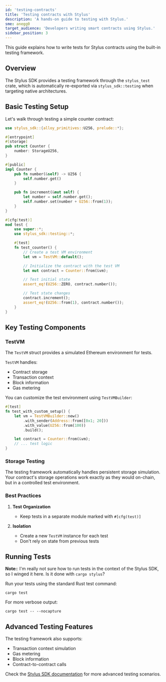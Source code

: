 ```yaml
---
id: 'testing-contracts'
title: 'Testing contracts with Stylus'
description: 'A hands-on guide to testing with Stylus.'
sme: anegg0
target_audience: 'Developers writing smart contracts using Stylus.'
sidebar_position: 3
---
```



This guide explains how to write tests for Stylus contracts using the built-in testing framework.

## Overview

The Stylus SDK provides a testing framework through the `stylus_test` crate, which is automatically re-exported via `stylus_sdk::testing` when targeting native architectures.

## Basic Testing Setup

Let's walk through testing a simple counter contract:

```rust
use stylus_sdk::{alloy_primitives::U256, prelude::*};

#[entrypoint]
#[storage]
pub struct Counter {
    number: StorageU256,
}

#[public]
impl Counter {
    pub fn number(&self) -> U256 {
        self.number.get()
    }

    pub fn increment(&mut self) {
        let number = self.number.get();
        self.number.set(number + U256::from(1));
    }
}

#[cfg(test)]
mod test {
    use super::*;
    use stylus_sdk::testing::*;

    #[test]
    fn test_counter() {
        // Create a test VM environment
        let vm = TestVM::default();

        // Initialize the contract with the test VM
        let mut contract = Counter::from(&vm);

        // Test initial state
        assert_eq!(U256::ZERO, contract.number());

        // Test state changes
        contract.increment();
        assert_eq!(U256::from(1), contract.number());
    }
}
```

## Key Testing Components

### TestVM

The `TestVM` struct provides a simulated Ethereum environment for tests.

`TestVM` handles:

- Contract storage
- Transaction context
- Block information
- Gas metering

You can customize the test environment using `TestVMBuilder`:

```rust
#[test]
fn test_with_custom_setup() {
    let vm = TestVMBuilder::new()
        .with_sender(Address::from([0x1; 20]))
        .with_value(U256::from(100))
        .build();

    let contract = Counter::from(&vm);
    // ... test logic
}
```

### Storage Testing

The testing framework automatically handles persistent storage simulation. Your contract's storage operations work exactly as they would on-chain, but in a controlled test environment.

### Best Practices

1. **Test Organization**

   - Keep tests in a separate module marked with `#[cfg(test)]`

2. **Isolation**
   - Create a new `TestVM` instance for each test
   - Don't rely on state from previous tests

## Running Tests

**Note:**: I'm really not sure how to run tests in the context of the Stylus SDK, so I winged it here.
Is it done with `cargo stylus`?

Run your tests using the standard Rust test command:

```shell
cargo test
```

For more verbose output:

```shell
cargo test -- --nocapture
```

## Advanced Testing Features

The testing framework also supports:

- Transaction context simulation
- Gas metering
- Block information
- Contract-to-contract calls

Check the [Stylus SDK documentation](https://docs.arbitrum.io/stylus/stylus-overview) for more advanced testing scenarios.
